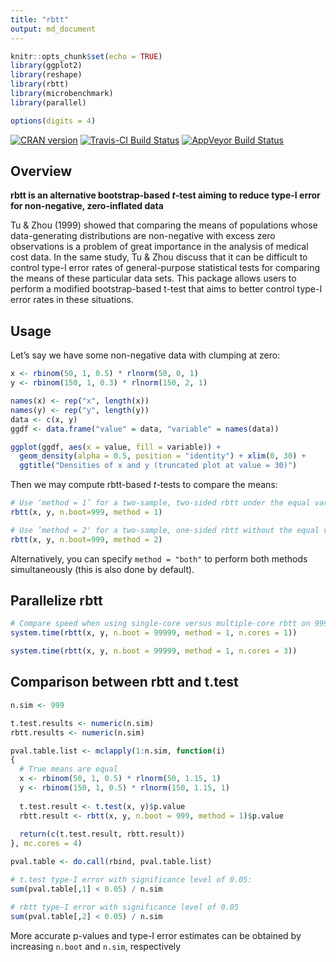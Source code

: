 ```yaml
---
title: "rbtt"
output: md_document
---
```


```r
knitr::opts_chunk$set(echo = TRUE)
library(ggplot2)
library(reshape)
library(rbtt)
library(microbenchmark)
library(parallel)

options(digits = 4)
```

[![CRAN version](https://www.r-pkg.org/badges/version/rbtt)](https://cran.r-project.org/package=rbtt) 
[![Travis-CI Build Status](http://travis-ci.org/WannabeSmith/rbtt.svg?branch=master)](http://travis-ci.org/WannabeSmith/rbtt) 
[![AppVeyor Build Status](https://ci.appveyor.com/api/projects/status/github/WannabeSmith/rbtt?branch=master&svg=true)](https://ci.appveyor.com/project/WannabeSmith/rbtt)

## Overview

**rbtt is an alternative bootstrap-based $t$-test aiming to reduce type-I error for non-negative, zero-inflated data**

Tu & Zhou (1999) showed that comparing the means of populations whose data-generating distributions are non-negative with excess zero observations is a problem of great importance in the analysis of medical cost data. In the same study, Tu & Zhou discuss that it can be difficult to control type-I error rates of general-purpose statistical tests for comparing the means of these particular data sets. This package allows users to perform a modified bootstrap-based t-test that aims to better control type-I error rates in these situations.

## Usage

Let's say we have some non-negative data with clumping at zero:

```r
x <- rbinom(50, 1, 0.5) * rlnorm(50, 0, 1)
y <- rbinom(150, 1, 0.3) * rlnorm(150, 2, 1)
```

```r
names(x) <- rep("x", length(x))
names(y) <- rep("y", length(y))
data <- c(x, y)
ggdf <- data.frame("value" = data, "variable" = names(data))

ggplot(ggdf, aes(x = value, fill = variable)) +
  geom_density(alpha = 0.5, position = "identity") + xlim(0, 30) + 
  ggtitle("Densities of x and y (truncated plot at value = 30)")
```

Then we may compute rbtt-based $t$-tests to compare the means:

```r
# Use ‘method = 1’ for a two-sample, two-sided rbtt under the equal variance assumption,
rbtt(x, y, n.boot=999, method = 1)

# Use ’method = 2' for a two-sample, one-sided rbtt without the equal variance assumption
rbtt(x, y, n.boot=999, method = 2)
```

Alternatively, you can specify ```method = "both"``` to perform both methods simultaneously (this is also done by default).

## Parallelize rbtt

```r
# Compare speed when using single-core versus multiple-core rbtt on 99999 bootstrap resamples
system.time(rbtt(x, y, n.boot = 99999, method = 1, n.cores = 1))

system.time(rbtt(x, y, n.boot = 99999, method = 1, n.cores = 3))
```

## Comparison between rbtt and t.test
```r
n.sim <- 999

t.test.results <- numeric(n.sim)
rbtt.results <- numeric(n.sim)

pval.table.list <- mclapply(1:n.sim, function(i)
{
  # True means are equal
  x <- rbinom(50, 1, 0.5) * rlnorm(50, 1.15, 1)
  y <- rbinom(150, 1, 0.5) * rlnorm(150, 1.15, 1)
  
  t.test.result <- t.test(x, y)$p.value
  rbtt.result <- rbtt(x, y, n.boot = 999, method = 1)$p.value
  
  return(c(t.test.result, rbtt.result))
}, mc.cores = 4)

pval.table <- do.call(rbind, pval.table.list)

# t.test type-I error with significance level of 0.05:
sum(pval.table[,1] < 0.05) / n.sim

# rbtt type-I error with significance level of 0.05
sum(pval.table[,2] < 0.05) / n.sim
```

More accurate p-values and type-I error estimates can be obtained by increasing ```n.boot``` and ```n.sim```, respectively
